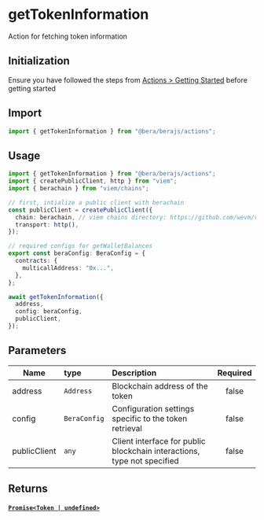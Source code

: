 # getTokenInformation

Action for fetching token information

## Initialization

Ensure you have followed the steps from [Actions > Getting Started](/actions/getting-started) before getting started

## Import

```ts
import { getTokenInformation } from "@bera/berajs/actions";
```

## Usage


```ts [example.ts]
import { getTokenInformation } from "@bera/berajs/actions";
import { createPublicClient, http } from "viem";
import { berachain } from "viem/chains";

// first, intialize a public client with berachain
const publicClient = createPublicClient({
  chain: berachain, // viem chains directory: https://github.com/wevm/viem/blob/main/src/chains/index.ts
  transport: http(),
});

// required configs for getWalletBalances
export const beraConfig: BeraConfig = {
  contracts: {
    multicallAddress: "0x...",
  },
};

await getTokenInformation({
  address,
  config: beraConfig,
  publicClient,
});
```

## Parameters

| Name           | type                              | Description                                                               | Required |
| -------------- | :-------------------------------- | :------------------------------------------------------------------------ | :------: |
| address      | `Address`    | Blockchain address of the token                      | false    |
| config       | `BeraConfig` | Configuration settings specific to the token retrieval | false    |
| publicClient | `any`        | Client interface for public blockchain interactions, type not specified | false    |

## Returns

#### [`Promise<Token | undefined>`](/types/Token/)
